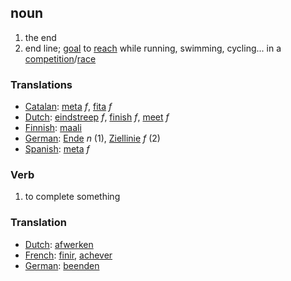 ==noun==

# the end
# end line; [[goal]] to [[reach]] while running, swimming, cycling... in a [[competition]]/[[race]]

===Translations===
*[[Catalan]]: [[meta]] ''f'', [[fita]] ''f''
*[[Dutch]]: [[eindstreep]] ''f'', [[finish]] ''f'', [[meet]] ''f''
*[[Finnish]]: [[maali]]
*[[German]]: [[Ende]] ''n'' (1), [[Ziellinie]] ''f'' (2)
*[[Spanish]]: [[meta]] ''f''


===Verb===
# to complete something

===Translation===
*[[Dutch]]: [[afwerken]]
*[[French]]: [[finir]], [[achever]]
*[[German]]: [[beenden]]